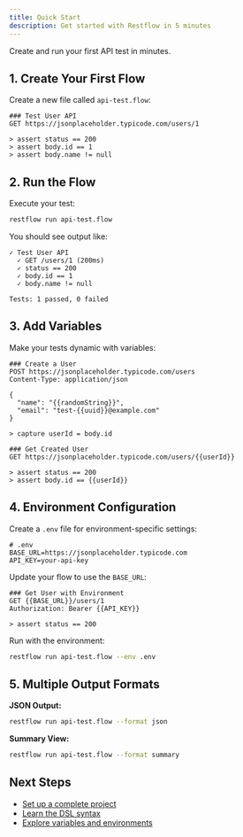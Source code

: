 ```yaml
---
title: Quick Start
description: Get started with Restflow in 5 minutes
---
```


Create and run your first API test in minutes.

## 1. Create Your First Flow

Create a new file called `api-test.flow`:

```flow
### Test User API
GET https://jsonplaceholder.typicode.com/users/1

> assert status == 200
> assert body.id == 1
> assert body.name != null
```

## 2. Run the Flow

Execute your test:

```bash
restflow run api-test.flow
```

You should see output like:

```
✓ Test User API
  ✓ GET /users/1 (200ms)
  ✓ status == 200
  ✓ body.id == 1
  ✓ body.name != null

Tests: 1 passed, 0 failed
```

## 3. Add Variables

Make your tests dynamic with variables:

```flow
### Create a User
POST https://jsonplaceholder.typicode.com/users
Content-Type: application/json

{
  "name": "{{randomString}}",
  "email": "test-{{uuid}}@example.com"
}

> capture userId = body.id

### Get Created User
GET https://jsonplaceholder.typicode.com/users/{{userId}}

> assert status == 200
> assert body.id == {{userId}}
```

## 4. Environment Configuration

Create a `.env` file for environment-specific settings:

```dotenv
# .env
BASE_URL=https://jsonplaceholder.typicode.com
API_KEY=your-api-key
```

Update your flow to use the `BASE_URL`:

```flow
### Get User with Environment
GET {{BASE_URL}}/users/1
Authorization: Bearer {{API_KEY}}

> assert status == 200
```

Run with the environment:

```bash
restflow run api-test.flow --env .env
```

## 5. Multiple Output Formats

**JSON Output:**
```bash
restflow run api-test.flow --format json
```

**Summary View:**
```bash
restflow run api-test.flow --format summary
```

## Next Steps

- [Set up a complete project](/docs/getting-started/project-setup)
- [Learn the DSL syntax](/docs/dsl-reference/syntax-overview)
- [Explore variables and environments](/docs/variables/variable-types)
